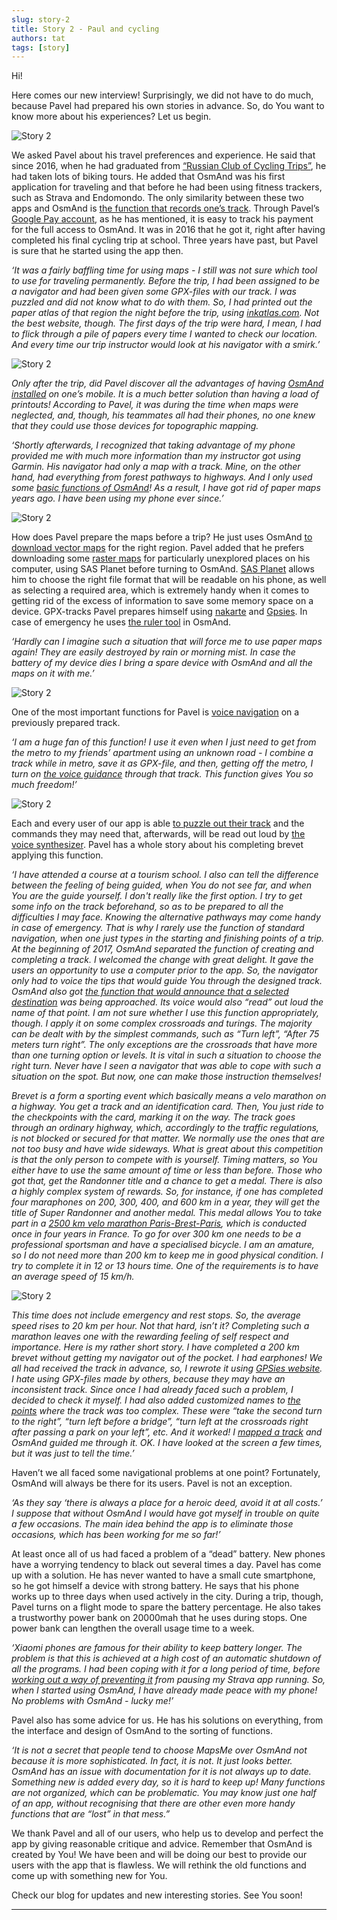 ```yaml
---
slug: story-2
title: Story 2 - Paul and cycling
authors: tat
tags: [story]
---
```


Hi!


Here comes our new interview! Surprisingly, we did not have to do much, because Pavel had prepared his own stories in advance. So, do You want to know more about his experiences? Let us begin.

![Story 2](./story-2-6.jpg)

<!--truncate-->


We asked Pavel about his travel preferences and experience. He said that since 2016, when he had graduated from <a href="http://www.rctc.ru/">“Russian Club of Cycling Trips”</a>, he had taken lots of biking tours. He added that OsmAnd was his first application for traveling and that before he had been using fitness trackers, such as Strava and Endomondo. The only similarity between these two apps and OsmAnd is <a href="https://osmand.net/features/trip-recording-plugin">the function that records one’s track</a>. Through Pavel’s <a href="https://play.google.com/store/apps/details?id=net.osmand">Google Pay account</a>, as he has mentioned, it is easy to track his payment for the full access to OsmAnd. It was in 2016 that he got it, right after having completed his final cycling trip at school. Three years have past, but Pavel is sure that he started using the app then.

_‘It was a fairly baffling time for using maps - I still was not sure which tool to use for traveling permanently. Before the trip, I had been assigned to be a navigator and had been given some GPX-files with our track. I was puzzled and did not know what to do with them. So, I had printed out the paper atlas of that region the night before the trip, using <a href="https://inkatlas.com/">inkatlas.com</a>. Not the best website, though. The first days of the trip were hard, I mean, I had to flick through a pile of papers every time I wanted to check our location. And every time our trip instructor would look at his navigator with a smirk.’_

![Story 2](./story-2-3.jpg)


_Only after the trip, did Pavel discover all the advantages of having <a href="https://osmand.net/features/start">OsmAnd installed</a> on one’s mobile. It is a much better solution than having a load of printouts! According to Pavel, it was during the time when maps were neglected, and, though, his teammates all had their phones, no one knew that they could use those devices for topographic mapping._

_‘Shortly afterwards, I recognized that taking advantage of my phone provided me with much more information than my instructor got using Garmin. His navigator had only a map with a track. Mine, on the other hand, had everything from forest pathways to highways. And I only used some <a href="https://osmand.net/features">basic functions of OsmAnd</a>! As a result, I have got rid of paper maps years ago. I have been using my phone ever since.’_

![Story 2](./story-2-5.jpg)

How does Pavel prepare the maps before a trip? He just uses OsmAnd <a href="https://osmand.net/features/start#Ways_to_download_maps">to download vector maps</a> for the right region. Pavel added that he prefers downloading some <a href="https://osmand.net/features/online-maps-plugin#Prepare_raster_maps">raster maps</a> for particularly unexplored places on his computer, using SAS Planet before turning to OsmAnd. <a href="https://support.smartptt.com/hc/en-us/articles/360000807934-How-to-create-Offline-Map?mobile_site=true">SAS Planet</a> allows him to choose the right file format that will be readable on his phone, as well as selecting a required area, which is extremely handy when it comes to getting rid of the excess of information to save some memory space on a device. GPX-tracks Pavel prepares himself using <a href="https://nakarte.me">nakarte</a> and <a href="https://www.gpsies.com">Gpsies</a>. In case of emergency he uses <a href="https://osmand.net/features/measure-distance">the ruler tool</a> in OsmAnd.

_‘Hardly can I imagine such a situation that will force me to use paper maps again! They are easily destroyed by rain or morning mist. In case the battery of my device dies I bring a spare device with OsmAnd and all the maps on it with me.’_

![Story 2](./story-2-2.jpg)

One of the most important functions for Pavel is <a href="https://osmand.net/features/trip-planning#Planning_trip_using_GPX_track">voice navigation</a> on a previously prepared track.

_‘I am a huge fan of this function! I use it even when I just need to get from the metro to my friends’ apartment using an unknown road - I combine a track while in metro, save it as GPX-file, and then, getting off the metro, I turn on <a href="https://osmand.net/features/navigation#Voice_guidance">the voice guidance</a> through that track. This function gives You so much freedom!’_

![Story 2](./story-2-1.jpg)

Each and every user of our app is able <a href="https://osmand.net/features/navigation#Navigation_services">to puzzle out their track</a> and the commands they may need that, afterwards, will be read out loud by <a href="https://osmand.net/features/navigation#Voice_guidance">the voice synthesizer</a>. Pavel has a whole story about his completing brevet applying this function.


_‘I have attended a course at a tourism school. I also can tell the difference between the feeling of  being guided, when You do not see far, and when You are the guide yourself. I don't really like the first option. I try to get some info on the track beforehand, so as to be prepared to all the difficulties I may face. Knowing the alternative pathways may come handy in case of emergency. That is why I rarely use the function of standard navigation, when one just types in the starting and finishing points of a trip. At the beginning of 2017,  OsmAnd separated the function of creating and completing a track. I welcomed the change with great delight. It gave the users an opportunity to use a computer prior to the app. So, the navigator only had to voice the tips that would guide You through the designed track. OsmAnd also got <a href="https://osmand.net/features/trip-planning#Route_from_Favorites">the function that would announce that a selected destination</a> was being approached. Its voice would also “read” out loud the name of that point. I am not sure whether I use this function appropriately, though. I apply it on some complex crossroads and turings. The majority can be dealt with by the simplest commands, such as “Turn left”, “After 75 meters turn right”. The only exceptions are the crossroads that have more than one turning option or levels. It is vital in such a situation to choose the right turn. Never have I seen a navigator that was able to cope with such a situation on the spot. But now, one can make those instruction themselves!_

_Brevet is a form a sporting event which basically means a velo marathon on a highway. You get a track and an identification card. Then, You just ride to the checkpoints with the card, marking it on the way. The track goes through an ordinary highway, which, accordingly to the traffic regulations, is not blocked or secured for that matter. We normally use the ones that are not too busy and have wide sideways. What is great about this competition is that the only person to compete with is yourself. Timing matters, so You either have to use the same amount of time or less than before. Those who got that, get the Randonner title and a chance to get a medal. There is also a highly complex system of rewards. So, for instance, if one has completed four maraphones on 200, 300, 400, and 600 km in a year, they will get the title of Super Randonner and another medal. This medal allows You to take part in a <a href="https://en.wikipedia.org/wiki/Paris%E2%80%93Brest%E2%80%93Paris">2500 km velo marathon Paris-Brest-Paris</a>, which is conducted once in four years in France. To go for over 300 km one needs to be a professional sportsman and have a specialised bicycle. I am an amature, so I do not need more than 200 km to keep me in good physical condition. I try to complete it in 12 or 13 hours time. One of the requirements is to have an average speed of 15 km/h._

![Story 2](./story-2-4.jpg)

_This time does not include emergency and rest stops. So, the average speed rises to 20 km per hour. Not that hard, isn’t it? Completing such a marathon leaves one with the rewarding feeling of self respect and importance. Here is my rather short story. I have completed a 200 km brevet without getting my navigator out of the pocket. I had earphones! We all had received the track in advance, so, I rewrote it using <a href="https://www.gpsies.com">GPSies website</a>. I hate using GPX-files made by others, because they may have an inconsistent track. Since once I had already faced such a problem, I decided to check it myself. I had also added customized names to <a href="https://osmand.net/features/trip-planning#Route_from_Favorites">the points</a> where the track was too complex. These were “take the second turn to the right”, “turn left before a bridge”, “turn left at the crossroads right after passing a park on your left”, etc. And it worked! I <a href="https://osmand.net/features/trip-planning#Planning_trip_using_GPX_track">mapped a track</a> and OsmAnd guided me through it. OK. I have looked at the screen a few times, but it was just to tell the time.’_

Haven’t we all faced some navigational problems at one point? Fortunately, OsmAnd will always be there for its users. Pavel is not an exception.

_‘As they say ‘there is always a place for a heroic deed, avoid it at all costs.’ I suppose that without OsmAnd I would have got myself in trouble on quite a few occasions. The main idea behind the app is to eliminate those occasions, which has been working for me so far!’_

At least once all of us had faced a problem of a “dead” battery. New phones have a worrying tendency to black out several times a day. Pavel has come up with a solution. He has never wanted to have a small cute smartphone, so he got himself a device with strong battery. He says that his phone works up to three days when used actively in the city. During a trip, though, Pavel turns on a flight mode to spare the battery percentage. He also takes a trustworthy power bank on 20000mah that he uses during stops. One power bank can lengthen the overall usage time to a week.

_‘Xiaomi phones are famous for their ability to keep battery longer. The problem is that this is achieved at a high cost of an automatic shutdown of all the programs. I had been coping with it for a long period of time, before <a href="https://dontkillmyapp.com"> working out a way of preventing it</a> from pausing my Strava app running. So, when I started using OsmAnd, I have already made peace with my phone! No problems with OsmAnd - lucky me!’_

Pavel also has some advice for us. He has his solutions on everything, from the interface and design of OsmAnd to the sorting of functions.

_‘It is not a secret that people tend to choose MapsMe over OsmAnd not because it is more sophisticated. In fact, it is not. It just looks better. OsmAnd has an issue with documentation for it is not always up to date. Something new is added every day, so it is hard to keep up! Many functions are not organized, which can be problematic. You may know just one half of an app, without recognising that there are other even more handy functions that are “lost” in that mess.”_

We thank Pavel and all of our users, who help us to develop and perfect the app by giving reasonable critique and advice. Remember that OsmAnd is created by You! We have been and will be doing our best to provide our users with the app that is flawless. We will rethink the old functions and come up with something new for You.

Check our blog for updates and new interesting stories.
See You soon!

_________________________________________________

<LinksSocial/>
<LinksTelegram/>

<AndroidStore/>
<AppleStore/>